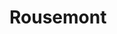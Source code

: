 
# Rousemont
<ProjectDetails
  floatRight
  region="Reach"
  house="House Caswell"
  type="Castle"
  status="Completed"
  warp="/warp rousemont"
  projectLead="Thamus_Knoward"
  dateStarted="2017-11-03T07:00:00+00:00"
  dateCompleted="2017-11-03T07:00:00+00:00"
/>
